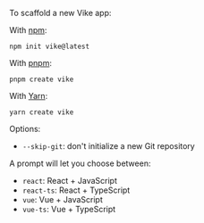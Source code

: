 To scaffold a new Vike app:

With [npm](https://www.npmjs.com/):

```shell
npm init vike@latest
```

With [pnpm](https://pnpm.io/):

```shell
pnpm create vike
```

With [Yarn](https://yarnpkg.com/):

```shell
yarn create vike
```

Options:
- `--skip-git`: don't initialize a new Git repository

A prompt will let you choose between:
- `react`: React + JavaScript
- `react-ts`: React + TypeScript
- `vue`: Vue + JavaScript
- `vue-ts`: Vue + TypeScript
